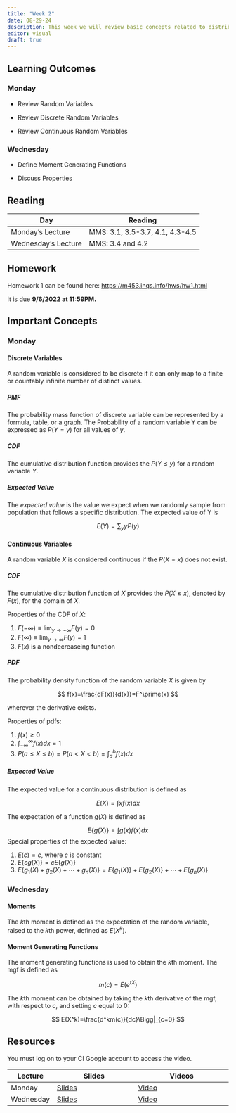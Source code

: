 ```yaml
---
title: "Week 2"
date: 08-29-24
description: This week we will review basic concepts related to distribution functions and random variables
editor: visual
draft: true
---
```


## Learning Outcomes

### Monday

-   Review Random Variables

-   Review Discrete Random Variables

-   Review Continuous Random Variables

### Wednesday

-   Define Moment Generating Functions

-   Discuss Properties

## Reading

| Day                 | Reading                         |
|---------------------|---------------------------------|
| Monday's Lecture    | MMS: 3.1, 3.5-3.7, 4.1, 4.3-4.5 |
| Wednesday's Lecture | MMS: 3.4 and 4.2                |

## Homework

Homework 1 can be found here: <https://m453.inqs.info/hws/hw1.html>

It is due **9/6/2022 at 11:59PM.**

## Important Concepts

### Monday

#### Discrete Variables

A random variable is considered to be discrete if it can only map to a finite or countably infinite number of distinct values.

##### PMF

The probability mass function of discrete variable can be represented by a formula, table, or a graph. The Probability of a random variable Y can be expressed as $P(Y=y)$ for all values of $y$.

##### CDF

The cumulative distribution function provides the $P(Y\leq y)$ for a random variable $Y$.

##### Expected Value

The *expected value* is the value we expect when we randomly sample from population that follows a specific distribution. The expected value of Y is

$$
E(Y)=\sum_y yP(y)
$$

#### Continuous Variables

A random variable $X$ is considered continuous if the $P(X=x)$ does not exist.

##### CDF

The cumulative distribution function of $X$ provides the $P(X\leq x)$, denoted by $F(x)$, for the domain of $X$.

Properties of the CDF of $X$:

1.  $F(-\infty)\equiv \lim_{y\rightarrow -\infty}F(y)=0$
2.  $F(\infty)\equiv \lim_{y\rightarrow \infty}F(y)=1$
3.  $F(x)$ is a nondecreaseing function

##### PDF

The probability density function of the random variable $X$ is given by

$$
f(x)=\frac{dF(x)}{d(x)}=F^\prime(x)
$$

wherever the derivative exists.

Properties of pdfs:

1.  $f(x)\geq 0$
2.  $\int^\infty_{-\infty}f(x)dx=1$
3.  $P(a\leq X\leq b) = P(a<X<b)=\int^b_af(x)dx$

##### Expected Value

The expected value for a continuous distribution is defined as

$$
E(X)=\int x f(x)dx
$$

The expectation of a function $g(X)$ is defined as

$$
E\{g(X)\}=\int g(x)f(x)dx
$$ Special properties of the expected value:

1.  $E(c)=c$, where $c$ is constant
2.  $E\{cg(X)\}=cE\{g(X)\}$
3.  $E\{g_1(X)+g_2(X)+\cdots+g_n(X)\}=E\{g_1(X)\}+E\{g_2(X)\}+\cdots+E\{g_n(X)\}$

### Wednesday

#### Moments

The $k$th moment is defined as the expectation of the random variable, raised to the $k$th power, defined as $E(X^k)$.

#### Moment Generating Functions

The moment generating functions is used to obtain the $k$th moment. The mgf is defined as

$$
m(c) = E(e^{tX})
$$

The $k$th moment can be obtained by taking the $k$th derivative of the mgf, with respect to $c$, and setting $c$ equal to 0:

$$
E(X^k)=\frac{d^km(c)}{dc}\Bigg|_{c=0}
$$

## Resources

You must log on to your CI Google account to access the video.

| Lecture   | Slides                                                                        | Videos                                                                                      |
|-----------|-------------------------------------------------------------------------------|---------------------------------------------------------------------------------------------|
| Monday    | [Slides](https://m453.inqs.info/files/Lecture_3/index.html#/expected-value-3) | [Video](https://drive.google.com/file/d/1HTfVYUyXynl2EoeT9s2EaCWeJZiCgeSU/view?usp=sharing) |
| Wednesday | [Slides](https://m453.inqs.info/files/Lecture_4/index.html)                   | [Video](https://drive.google.com/file/d/1PtWOUrl6ucFNc9IFJ_U6iHvt4rU3GJiC/view?usp=sharing) |
